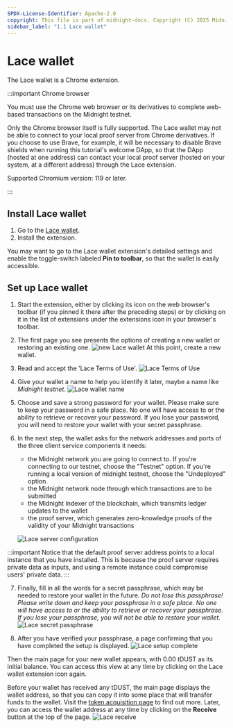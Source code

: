 ```yaml
---
SPDX-License-Identifier: Apache-2.0
copyright: This file is part of midnight-docs. Copyright (C) 2025 Midnight Foundation. Licensed under the Apache License, Version 2.0 (the "License"); You may not use this file except in compliance with the License. You may obtain a copy of the License at http://www.apache.org/licenses/LICENSE-2.0 Unless required by applicable law or agreed to in writing, software distributed under the License is distributed on an "AS IS" BASIS, WITHOUT WARRANTIES OR CONDITIONS OF ANY KIND, either express or implied. See the License for the specific language governing permissions and limitations under the License.
sidebar_label: "1.1 Lace wallet"
---
```


# Lace wallet

The Lace wallet is a Chrome extension.

:::important Chrome browser

You must use the Chrome web browser or its derivatives to complete
web-based transactions on the Midnight testnet.

Only the Chrome browser itself is fully supported. The Lace
wallet may not be able to connect to your local proof server from
Chrome derivatives. If you choose to use Brave, for example, it will
be necessary to disable Brave shields when running this tutorial's
welcome DApp, so that the DApp (hosted at one address) can contact
your local proof server (hosted on your system, at a different
address) through the Lace extension.

Supported Chromium version: 119 or later.

:::

## Install Lace wallet

1. Go to the [Lace wallet](https://chromewebstore.google.com/detail/lace-beta/hgeekaiplokcnmakghbdfbgnlfheichg).
2. Install the extension.

You may want to go to the Lace wallet extension's detailed settings
and enable the toggle-switch labeled **Pin to toolbar**, so that the
wallet is easily accessible.

## Set up Lace wallet

1. Start the extension, either by clicking its icon on the web
   browser's toolbar (if you pinned it there after the preceding
   steps) or by clicking on it in the list of extensions under the
   extensions icon in your browser's toolbar.
2. The first page you see presents the options of creating a new
   wallet or restoring an existing one.
   ![new Lace wallet](/img/midnight-lace/lace-create-restore.png)
   At this point, create a new wallet.
3. Read and accept the 'Lace Terms of Use'.
   ![Lace Terms of Use](/img/midnight-lace/lace-terms.png)
4. Give your wallet a name to help you identify it later, maybe a name
   like _Midnight testnet_.
   ![Lace wallet name](/img/midnight-lace/lace-wallet-name.png)
5. Choose and save a strong password for your wallet. Please make sure to keep your password in a safe place. No one will have
access to or the ability to retrieve or recover your password.
If you lose your password, you will need to restore your wallet with your secret passphrase.
6. In the next step, the wallet asks for the network addresses and
   ports of the three client service components it needs:

   - the Midnight network you are going to connect to. If you're connecting to our testnet, choose the "Testnet" option. If you're running a local version of midnight testnet, choose the "Undeployed" option.
   - the Midnight network node through which transactions are to be
     submitted
   - the Midnight Indexer of the blockchain, which
     transmits ledger updates to the wallet
   - the proof server, which generates zero-knowledge proofs of the
     validity of your Midnight transactions


   ![Lace server configuration](/img/midnight-lace/lace-server-config.png)

:::important
   Notice that the default proof server address points to a local instance
   that you have installed. This is because the proof server requires
   private data as inputs, and using a remote instance could compromise
   users' private data.
:::

7. Finally, fill in all the words for a secret passphrase, which may
   be needed to restore your wallet in the future.
   _Do not lose this passphrase! Please write down and keep your passphrase in a safe place. No one will have access to or the ability to retrieve or recover your passphrase. If you lose your passphrase, you will not be able to restore your wallet._
   ![Lace secret passphrase](/img/midnight-lace/lace-passphrase.png)

8. After you have verified your passphrase, a page confirming that you
   have completed the setup is displayed.
   ![Lace setup complete](/img/midnight-lace/lace-done.png)

Then the main page for your new wallet appears, with 0.00 tDUST as its
initial balance. You can access this view at any time by clicking on the Lace wallet extension icon again.

Before your wallet has received any tDUST, the main page displays the
wallet address, so that you can copy it into some place that will
transfer funds to the wallet.
Visit the [token acquisition page](/docs/develop/tutorial/1-using/faucet.mdx) to find out more.
Later, you can access the wallet address
at any time by clicking on the **Receive** button at the top of the
page.
![Lace receive](/img/midnight-lace/lace-receive.png)
